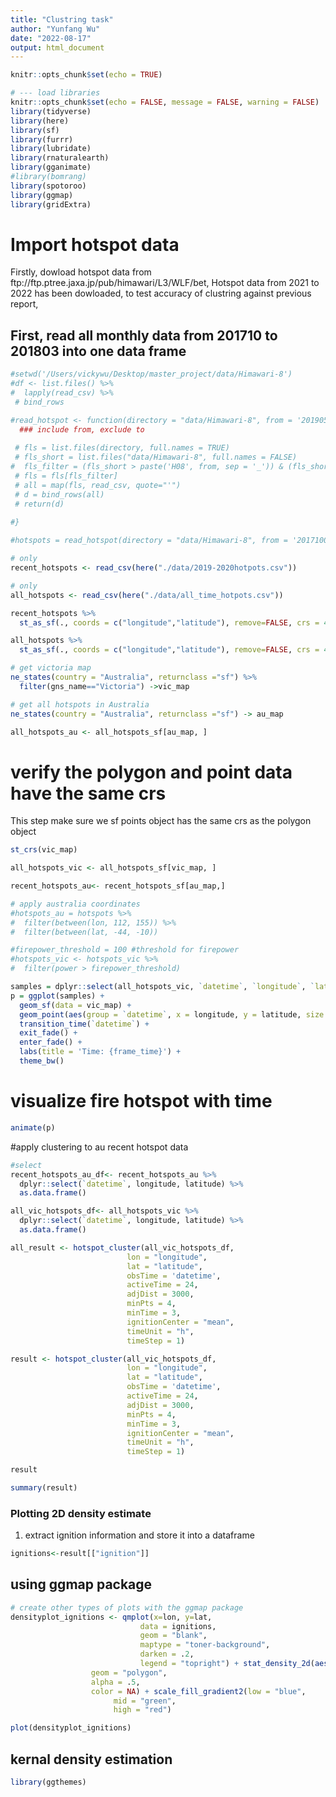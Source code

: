 ```yaml
---
title: "Clustring task"
author: "Yunfang Wu"
date: "2022-08-17"
output: html_document
---
```


```r
knitr::opts_chunk$set(echo = TRUE)
```

```r
# --- load libraries
knitr::opts_chunk$set(echo = FALSE, message = FALSE, warning = FALSE)
library(tidyverse)
library(here)
library(sf)
library(furrr)
library(lubridate)
library(rnaturalearth)
library(gganimate)
#library(bomrang)
library(spotoroo)
library(ggmap)
library(gridExtra)
```
# Import hotspot data

Firstly, dowload hotspot data from ftp://ftp.ptree.jaxa.jp/pub/himawari/L3/WLF/bet, 
Hotspot data from 2021 to 2022 has been dowloaded,
to test accuracy of clustring against previous report, 
 
## First, read all monthly data from 201710 to 201803 into one data frame
```r
#setwd('/Users/vickywu/Desktop/master_project/data/Himawari-8')
#df <- list.files() %>% 
#  lapply(read_csv) %>% 
 # bind_rows 
```


```r
#read_hotspot <- function(directory = "data/Himawari-8", from = '20190501', to = '20190701'){
  ### include from, exclude to
  
 # fls = list.files(directory, full.names = TRUE)
 # fls_short = list.files("data/Himawari-8", full.names = FALSE)
#  fls_filter = (fls_short > paste('H08', from, sep = '_')) & (fls_short < paste('H08', to, sep = '_'))
 # fls = fls[fls_filter]
 # all = map(fls, read_csv, quote="'")
 # d = bind_rows(all)
 # return(d)
  
#}
```
```r
#hotspots = read_hotspot(directory = "data/Himawari-8", from = '20171001', to = '20180300')
```

```r
# only
recent_hotspots <- read_csv(here("./data/2019-2020hotpots.csv"))
```
```r
# only
all_hotspots <- read_csv(here("./data/all_time_hotpots.csv"))
```

```r
recent_hotspots %>% 
  st_as_sf(., coords = c("longitude","latitude"), remove=FALSE, crs = 4326)->recent_hotspots_sf

```

```r
all_hotspots %>% 
  st_as_sf(., coords = c("longitude","latitude"), remove=FALSE, crs = 4326)->all_hotspots_sf
```


```r
# get victoria map
ne_states(country = "Australia", returnclass ="sf") %>% 
  filter(gns_name=="Victoria") ->vic_map
```

```r
# get all hotspots in Australia
ne_states(country = "Australia", returnclass ="sf") -> au_map
```

```r
all_hotspots_au <- all_hotspots_sf[au_map, ]
```


# verify the polygon and point data have the same crs 
This step make sure we sf points object has the same crs as the polygon object

```r
st_crs(vic_map)
```


```r
all_hotspots_vic <- all_hotspots_sf[vic_map, ]
```

```r
recent_hotspots_au<- recent_hotspots_sf[au_map,]
```



```r
# apply australia coordinates 
#hotspots_au = hotspots %>%
#  filter(between(lon, 112, 155)) %>% 
#  filter(between(lat, -44, -10))
```

```r
#firepower_threshold = 100 #threshold for firepower
#hotspots_vic <- hotspots_vic %>%
#  filter(power > firepower_threshold)
```




```r
samples = dplyr::select(all_hotspots_vic, `datetime`, `longitude`, `latitude`, `power`)
p = ggplot(samples) +
  geom_sf(data = vic_map) +
  geom_point(aes(group = `datetime`, x = longitude, y = latitude, size = power), color = 'red', alpha = 0.2) + 
  transition_time(`datetime`) +
  exit_fade() +
  enter_fade() +
  labs(title = 'Time: {frame_time}') +
  theme_bw()

```

# visualize fire hotspot with time
```r
animate(p)
```
#apply clustering to au recent hotspot data

```r
#select 
recent_hotspots_au_df<- recent_hotspots_au %>% 
  dplyr::select(`datetime`, longitude, latitude) %>% 
  as.data.frame()
```

```r
all_vic_hotspots_df<- all_hotspots_vic %>% 
  dplyr::select(`datetime`, longitude, latitude) %>% 
  as.data.frame()
```


```r
all_result <- hotspot_cluster(all_vic_hotspots_df,
                          lon = "longitude",
                          lat = "latitude",
                          obsTime = 'datetime',
                          activeTime = 24,
                          adjDist = 3000,
                          minPts = 4,
                          minTime = 3,
                          ignitionCenter = "mean",
                          timeUnit = "h",
                          timeStep = 1)
```


```r
result <- hotspot_cluster(all_vic_hotspots_df,
                          lon = "longitude",
                          lat = "latitude",
                          obsTime = 'datetime',
                          activeTime = 24,
                          adjDist = 3000,
                          minPts = 4,
                          minTime = 3,
                          ignitionCenter = "mean",
                          timeUnit = "h",
                          timeStep = 1)
```
```r
result
```

```r
summary(result)
```
### Plotting 2D density estimate

1. extract ignition information and store it into a dataframe

```r
ignitions<-result[["ignition"]]
```



## using ggmap package 

```r
# create other types of plots with the ggmap package
densityplot_ignitions <- qmplot(x=lon, y=lat, 
                             data = ignitions, 
                             geom = "blank",
                             maptype = "toner-background", 
                             darken = .2, 
                             legend = "topright") + stat_density_2d(aes(fill = ..level..), 
                  geom = "polygon", 
                  alpha = .5,
                  color = NA) + scale_fill_gradient2(low = "blue", 
                       mid = "green", 
                       high = "red")
```
```r
plot(densityplot_ignitions)
```
## kernal density estimation



```r
library(ggthemes)
```









